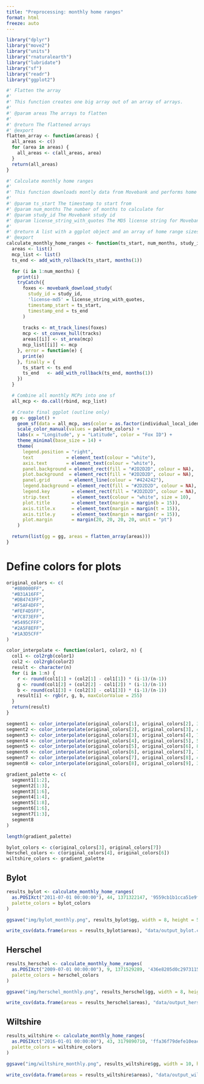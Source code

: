 ```yaml
---
title: "Preprocessing: monthly home ranges"
format: html
freeze: auto
---
```


```r
library("dplyr")
library("move2")
library("units")
library("rnaturalearth")
library("lubridate")
library("sf")
library("readr")
library("ggplot2")

#' Flatten the array
#'
#' This function creates one big array out of an array of arrays.
#'
#' @param areas The arrays to flatten
#'
#' @return The flattened arrays
#' @export
flatten_array <- function(areas) {
  all_areas <- c()
  for (area in areas) {
    all_areas <- c(all_areas, area)
  }
  return(all_areas)
}

#' Calculate monthly home ranges
#'
#' This function downloads montly data from Movebank and performs home range calculation and plotting.
#'
#' @param ts_start The timestamp to start from
#' @param num_months The number of months to calculate for
#' @param study_id The Movebank study id
#' @param license_string_with_quotes The MD5 license string for Movebank download, with quotes included
#'
#' @return A list with a ggplot object and an array of home range sizes
#' @export
calculate_monthly_home_ranges <- function(ts_start, num_months, study_id, license_string_with_quotes, palette_colors) {
  areas <- list()
  mcp_list <- list()
  ts_end <- add_with_rollback(ts_start, months(1))

  for (i in 1:num_months) {
    print(i)
    tryCatch({
      foxes <- movebank_download_study(
        study_id = study_id,
        'license-md5' = license_string_with_quotes,
        timestamp_start = ts_start,
        timestamp_end = ts_end
      )
      
      tracks <- mt_track_lines(foxes)
      mcp <- st_convex_hull(tracks)
      areas[[i]] <- st_area(mcp)
      mcp_list[[i]] <- mcp
    }, error = function(e) {
      print(e)
    }, finally = {
      ts_start <- ts_end
      ts_end   <- add_with_rollback(ts_end, months(1))
    })
  }

  # Combine all monthly MCPs into one sf
  all_mcp <- do.call(rbind, mcp_list)

  # Create final ggplot (outline only)
  gg <- ggplot() +
    geom_sf(data = all_mcp, aes(color = as.factor(individual_local_identifier)), fill = NA, linewidth = 0.6) +
    scale_color_manual(values = palette_colors) +
    labs(x = "Longitude", y = "Latitude", color = "Fox ID") +
    theme_minimal(base_size = 14) +
    theme(
      legend.position = "right",
      text            = element_text(colour = "white"),
      axis.text       = element_text(colour = "white"),
      panel.background = element_rect(fill = "#2D2D2D", colour = NA),
      plot.background  = element_rect(fill = "#2D2D2D", colour = NA),
      panel.grid       = element_line(colour = "#424242"),
      legend.background = element_rect(fill = "#2D2D2D", colour = NA),
      legend.key        = element_rect(fill = "#2D2D2D", colour = NA),
      strip.text        = element_text(colour = "white", size = 10),
      plot.title        = element_text(margin = margin(b = 15)),
      axis.title.x      = element_text(margin = margin(t = 15)),
      axis.title.y      = element_text(margin = margin(r = 15)),
      plot.margin       = margin(20, 20, 20, 20, unit = "pt")
    )

  return(list(gg = gg, areas = flatten_array(areas)))
}
```

# Define colors for plots

```r
original_colors <- c(
  "#8B0000FF",
  "#B31A16FF",
  "#DB4743FF",
  "#F5AF4DFF",
  "#FEF4D5FF",
  "#7C873EFF",
  "#5495CFFF",
  "#2A5F8EFF",
  "#1A3D5CFF" 
)

color_interpolate <- function(color1, color2, n) {
  col1 <- col2rgb(color1)
  col2 <- col2rgb(color2)
  result <- character(n)
  for (i in 1:n) {
    r <- round(col1[1] + (col2[1] - col1[1]) * (i-1)/(n-1))
    g <- round(col1[2] + (col2[2] - col1[2]) * (i-1)/(n-1))
    b <- round(col1[3] + (col2[3] - col1[3]) * (i-1)/(n-1))
    result[i] <- rgb(r, g, b, maxColorValue = 255)
  }
  return(result)
}

segment1 <- color_interpolate(original_colors[1], original_colors[2], 3)
segment2 <- color_interpolate(original_colors[2], original_colors[3], 4)
segment3 <- color_interpolate(original_colors[3], original_colors[4], 7)
segment4 <- color_interpolate(original_colors[4], original_colors[5], 5)
segment5 <- color_interpolate(original_colors[5], original_colors[6], 8)
segment6 <- color_interpolate(original_colors[6], original_colors[7], 7)
segment7 <- color_interpolate(original_colors[7], original_colors[8], 4)
segment8 <- color_interpolate(original_colors[8], original_colors[9], 3)

gradient_palette <- c(
  segment1[1:2],
  segment2[1:3],
  segment3[1:6],
  segment4[1:4],
  segment5[1:8],
  segment6[1:6],
  segment7[1:3],
  segment8
)

length(gradient_palette)

bylot_colors <- c(original_colors[3], original_colors[7])
herschel_colors <- c(original_colors[4], original_colors[6])
wiltshire_colors <- gradient_palette

```


## Bylot

```r
results_bylot <- calculate_monthly_home_ranges(
  as.POSIXct("2011-07-01 00:00:00"), 44, 1371322147, '9559cb1b1cca51e9f3fd69812e5e22dc',
  palette_colors = bylot_colors
)

ggsave("img/bylot_monthly.png", results_bylot$gg, width = 8, height = 5, dpi = 300)

write_csv(data.frame(areas = results_bylot$areas), "data/output_bylot.csv")

```

## Herschel

```r
results_herschel <- calculate_monthly_home_ranges(
  as.POSIXct("2009-07-01 00:00:00"), 9, 1371529289, '436e8205d0c2973115e2024b146a6ad5',
  palette_colors = herschel_colors
)

ggsave("img/herschel_monthly.png", results_herschel$gg, width = 8, height = 3, dpi = 300)

write_csv(data.frame(areas = results_herschel$areas), "data/output_herschel.csv")

```

## Wiltshire

```r
results_wiltshire <- calculate_monthly_home_ranges(
  as.POSIXct("2016-01-01 00:00:00"), 43, 3179890710, 'ffa36f79defe10eac9fe70f6502a17e0',
  palette_colors = wiltshire_colors
)

ggsave("img/wiltshire_monthly.png", results_wiltshire$gg, width = 10, height = 7, dpi = 300)

write_csv(data.frame(areas = results_wiltshire$areas), "data/output_wiltshire.csv")

```
